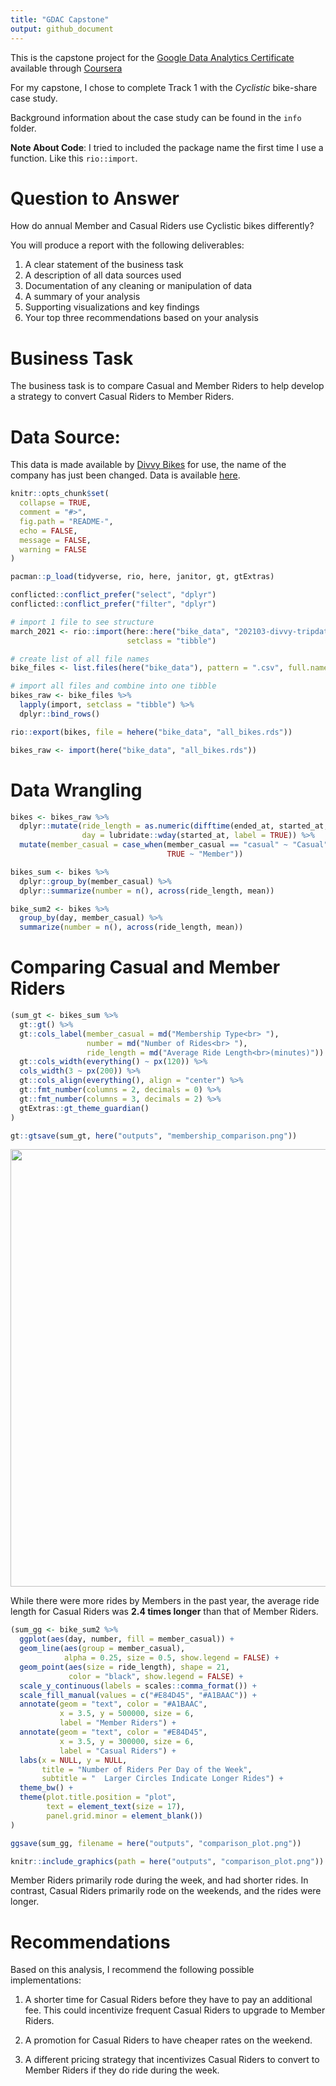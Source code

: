 ```yaml
---
title: "GDAC Capstone"
output: github_document
---
```


<!-- README.md is generated from README.Rmd. Please edit that file -->


This is the capstone project for the [Google Data Analytics
Certificate](https://www.coursera.org/professional-certificates/google-data-analytics?)
available through [Coursera](https://www.coursera.org/)

For my capstone, I chose to complete Track 1 with the *Cyclistic* bike-share
case study. 

Background information about the case study can be found in the `info` folder. 

**Note About Code**: I tried to included the package name the first time I use a
function. Like this `rio::import`.

# **Question to Answer**

How do annual Member and Casual Riders use Cyclistic bikes differently?

You will produce a report with the following deliverables:

1. A clear statement of the business task
2. A description of all data sources used
3. Documentation of any cleaning or manipulation of data
4. A summary of your analysis
5. Supporting visualizations and key findings
6. Your top three recommendations based on your analysis


# **Business Task**

The business task is to compare Casual and Member Riders to help develop a 
strategy to convert Casual Riders to Member Riders. 

# **Data Source:** 
This data is made available by [Divvy Bikes](https://ride.divvybikes.com/data-license-agreement) for use, the name of the company has just been changed. Data is available [here](https://divvy-tripdata.s3.amazonaws.com/index.html).

```r
knitr::opts_chunk$set(
  collapse = TRUE,
  comment = "#>",
  fig.path = "README-",
  echo = FALSE,
  message = FALSE,
  warning = FALSE
)

pacman::p_load(tidyverse, rio, here, janitor, gt, gtExtras)

conflicted::conflict_prefer("select", "dplyr")
conflicted::conflict_prefer("filter", "dplyr")
```

```r

# import 1 file to see structure
march_2021 <- rio::import(here::here("bike_data", "202103-divvy-tripdata.csv"), 
                          setclass = "tibble")

# create list of all file names
bike_files <- list.files(here("bike_data"), pattern = ".csv", full.names = TRUE)

# import all files and combine into one tibble
bikes_raw <- bike_files %>% 
  lapply(import, setclass = "tibble") %>% 
  dplyr::bind_rows()

rio::export(bikes, file = hehere("bike_data", "all_bikes.rds"))

```

```r
bikes_raw <- import(here("bike_data", "all_bikes.rds"))
```

# Data Wrangling

```r
bikes <- bikes_raw %>% 
  dplyr::mutate(ride_length = as.numeric(difftime(ended_at, started_at, units = "mins")),
                day = lubridate::wday(started_at, label = TRUE)) %>% 
  mutate(member_casual = case_when(member_casual == "casual" ~ "Casual", 
                                   TRUE ~ "Member"))

bikes_sum <- bikes %>% 
  dplyr::group_by(member_casual) %>% 
  dplyr::summarize(number = n(), across(ride_length, mean))

bike_sum2 <- bikes %>% 
  group_by(day, member_casual) %>% 
  summarize(number = n(), across(ride_length, mean))

```

# Comparing Casual and Member Riders

```r
(sum_gt <- bikes_sum %>% 
  gt::gt() %>% 
  gt::cols_label(member_casual = md("Membership Type<br> "),
                 number = md("Number of Rides<br> "),
                 ride_length = md("Average Ride Length<br>(minutes)")) %>% 
  gt::cols_width(everything() ~ px(120)) %>% 
  cols_width(3 ~ px(200)) %>% 
  gt::cols_align(everything(), align = "center") %>% 
  gt::fmt_number(columns = 2, decimals = 0) %>% 
  gt::fmt_number(columns = 3, decimals = 2) %>% 
  gtExtras::gt_theme_guardian()
)

gt::gtsave(sum_gt, here("outputs", "membership_comparison.png"))

```

<p align="center"><img src="outputs/membership_comparison.png" width="700px"></p>

While there were more rides by Members in the past year, the average ride length
for Casual Riders was **2.4 times longer** than that of Member Riders.



```r
(sum_gg <- bike_sum2 %>% 
  ggplot(aes(day, number, fill = member_casual)) + 
  geom_line(aes(group = member_casual), 
            alpha = 0.25, size = 0.5, show.legend = FALSE) + 
  geom_point(aes(size = ride_length), shape = 21, 
             color = "black", show.legend = FALSE) +
  scale_y_continuous(labels = scales::comma_format()) +
  scale_fill_manual(values = c("#E84D45", "#A1BAAC")) + 
  annotate(geom = "text", color = "#A1BAAC", 
           x = 3.5, y = 500000, size = 6,
           label = "Member Riders") + 
  annotate(geom = "text", color = "#E84D45",
           x = 3.5, y = 300000, size = 6,
           label = "Casual Riders") + 
  labs(x = NULL, y = NULL, 
       title = "Number of Riders Per Day of the Week",
       subtitle = "  Larger Circles Indicate Longer Rides") + 
  theme_bw() +
  theme(plot.title.position = "plot", 
        text = element_text(size = 17),
        panel.grid.minor = element_blank())
)

ggsave(sum_gg, filename = here("outputs", "comparison_plot.png"))
```

```r
knitr::include_graphics(path = here("outputs", "comparison_plot.png"))
```

Member Riders primarily rode during the week, and had shorter rides. In contrast, Casual Riders primarily rode on the weekends, and the rides were longer.

# Recommendations

Based on this analysis, I recommend the following possible implementations:

1.  A shorter time for Casual Riders before they have to pay an additional fee.
    This could incentivize frequent Casual Riders to upgrade to Member Riders.

2. A promotion for Casual Riders to have cheaper rates on the weekend.

3.  A different pricing strategy that incentivizes Casual Riders to convert to
    Member Riders if they do ride during the week.
